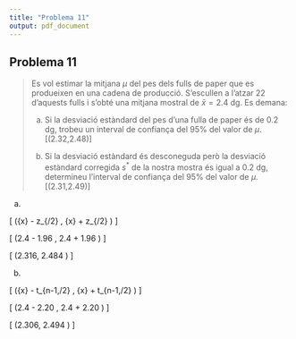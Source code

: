 ```yaml
---
title: "Problema 11"
output: pdf_document
---
```


## Problema 11

> Es vol estimar la mitjana $\mu$ del pes dels fulls de paper que es produeixen en una cadena de producció. S'escullen a l'atzar 22 d'aquests fulls i s'obté una mitjana mostral de $\bar{x}=2.4$ dg. Es demana:
>
> a. Si la desviació estàndard del pes d'una fulla de paper és de 0.2 dg, trobeu un interval de confiança del 95% del valor de $\mu$. [(2.32,2.48)]
>
> b.	Si la desviació estàndard és desconeguda però la desviació estàndard corregida  $s^*$ de la nostra mostra és igual a 0.2 dg, determineu l'interval de confiança del 95% del valor de $\mu$. [(2.31,2.49)]
>

a.

\[
\mu \in \left(\bar{x} - z_{\alpha/2} \frac{\sigma}{\sqrt{n}}, \bar{x} + z_{\alpha/2} \frac{\sigma}{\sqrt{n}}\right) \mbox{ amb 95\% confiança}
\]

\[
\mu \in \left(2.4 - 1.96 \frac{0.2}{\sqrt{22}}, 2.4 + 1.96 \frac{0.2}{\sqrt{22}}\right) \mbox{ amb 95\% confiança}
\]

\[
\mu \in \left(2.316, 2.484 \right) \mbox{ amb 95\% confiança}
\]

b.

\[
\mu \in \left(\bar{x} - t_{n-1,\alpha/2} \frac{s^*}{\sqrt{n}}, \bar{x} + t_{n-1,\alpha/2} \frac{s^*}{\sqrt{n}}\right) \mbox{ amb 95\% confiança}
\]

\[
\mu \in \left(2.4 - 2.20 \frac{0.2}{\sqrt{22}}, 2.4 + 2.20 \frac{0.2}{\sqrt{22}}\right) \mbox{ amb 95\% confiança}
\]

\[
\mu \in \left(2.306, 2.494 \right) \mbox{ amb 95\% confiança}
\]
